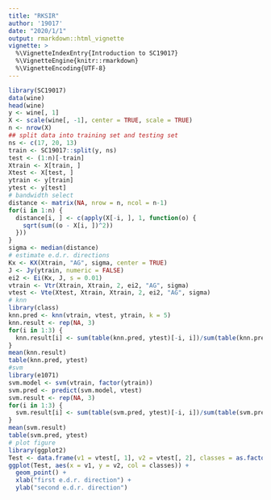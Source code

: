 ```yaml
---
title: "RKSIR"
author: '19017'
date: "2020/1/1"
output: rmarkdown::html_vignette
vignette: >
  %\VignetteIndexEntry{Introduction to SC19017}
  %\VignetteEngine{knitr::rmarkdown}
  %\VignetteEncoding{UTF-8}
---
```


```r
library(SC19017)
data(wine)
head(wine)
y <- wine[, 1]
X <- scale(wine[, -1], center = TRUE, scale = TRUE)
n <- nrow(X)
## split data into training set and testing set
ns <- c(17, 20, 13)
train <- SC19017::split(y, ns)
test <- (1:n)[-train]
Xtrain <- X[train, ]
Xtest <- X[test, ]
ytrain <- y[train]
ytest <- y[test]
# bandwidth select
distance <- matrix(NA, nrow = n, ncol = n-1)
for(i in 1:n) {
  distance[i, ] <- c(apply(X[-i, ], 1, function(o) {
    sqrt(sum((o - X[i, ])^2))
  }))
}
sigma <- median(distance)
# estimate e.d.r. directions
Kx <- KX(Xtrain, "AG", sigma, center = TRUE)
J <- Jy(ytrain, numeric = FALSE)
ei2 <- Ei(Kx, J, s = 0.01)
vtrain <- Vtr(Xtrain, Xtrain, 2, ei2, "AG", sigma)
vtest <- Vte(Xtest, Xtrain, Xtrain, 2, ei2, "AG", sigma)
# knn
library(class)
knn.pred <- knn(vtrain, vtest, ytrain, k = 5)
knn.result <- rep(NA, 3)
for(i in 1:3) {
  knn.result[i] <- sum(table(knn.pred, ytest)[-i, i])/sum(table(knn.pred, ytest)[, i])
}
mean(knn.result)
table(knn.pred, ytest)
#svm
library(e1071)
svm.model <- svm(vtrain, factor(ytrain))
svm.pred <- predict(svm.model, vtest)
svm.result <- rep(NA, 3)
for(i in 1:3) {
  svm.result[i] <- sum(table(svm.pred, ytest)[-i, i])/sum(table(svm.pred, ytest)[, i])
}
mean(svm.result)
table(svm.pred, ytest)
# plot figure
library(ggplot2)
Test <- data.frame(v1 = vtest[, 1], v2 = vtest[, 2], classes = as.factor(ytest))
ggplot(Test, aes(x = v1, y = v2, col = classes)) + 
  geom_point() + 
  xlab("first e.d.r. direction") + 
  ylab("second e.d.r. direction")
```